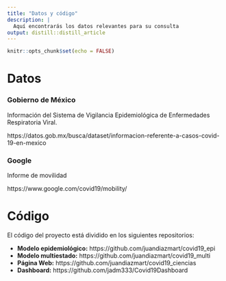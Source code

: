 ```yaml
---
title: "Datos y código"
description: |
  Aquí encontrarás los datos relevantes para su consulta
output: distill::distill_article
---
```


```r
knitr::opts_chunk$set(echo = FALSE)
```

# Datos

### Gobierno de México
Información del Sistema de Vigilancia Epidemiológica de Enfermedades Respiratoria Viral.

https://datos.gob.mx/busca/dataset/informacion-referente-a-casos-covid-19-en-mexico

### Google

Informe de movilidad

https://www.google.com/covid19/mobility/

# Código

El código del proyecto está dividido en los siguientes repositorios:

- **Modelo epidemiológico:** https://github.com/juandiazmart/covid19_epi
- **Modelo multiestado:** https://github.com/juandiazmart/covid19_multi
- **Página Web:** https://github.com/juandiazmart/covid19_ciencias
- **Dashboard:** https://github.com/jadm333/Covid19Dashboard